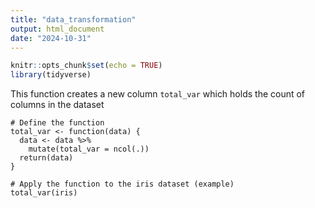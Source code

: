 ```yaml
---
title: "data_transformation"
output: html_document
date: "2024-10-31"
---
```



```r
knitr::opts_chunk$set(echo = TRUE)
library(tidyverse)
```

This function creates a new column `total_var` which holds the count of columns in the dataset

```{echo=True, include=FALSE}
# Define the function
total_var <- function(data) {
  data <- data %>% 
    mutate(total_var = ncol(.))
  return(data)
}

# Apply the function to the iris dataset (example)
total_var(iris)
```



